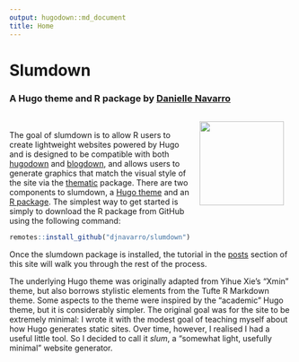 ```yaml
---
output: hugodown::md_document
title: Home
---
```



# Slumdown

### A Hugo theme and R package by [Danielle Navarro](https://twitter.com/djnavarro)

<img src="header/slumdown.png" width="150px" style="float:right; padding:15px;">

<br>

The goal of slumdown is to allow R users to create lightweight websites powered by Hugo and is designed to be compatible with both [hugodown](https://hugodown.r-lib.org/) and [blogdown](https://bookdown.org/yihui/blogdown/), and allows users to generate graphics that match the visual style of the site via the [thematic](https://rstudio.github.io/thematic/) package. There are two components to slumdown, a [Hugo theme](https://github.com/djnavarro/hugo-slum) and an [R package](https://github.com/djnavarro/slumdown). The simplest way to get started is simply to download the R package from GitHub using the following command:

```r
remotes::install_github("djnavarro/slumdown")
```

Once the slumdown package is installed, the tutorial in the [posts](/post/) section of this site will walk you through the rest of the process.

The underlying Hugo theme was originally adapted from Yihue Xie's "Xmin" theme, but also borrows stylistic elements from the Tufte R Markdown theme. Some aspects to the theme were inspired by the "academic" Hugo theme, but it is considerably simpler. The original goal was for the site to be extremely minimal: I wrote it with the modest goal of teaching myself about how Hugo generates static sites. Over time, however, I realised I had a useful little tool. So I decided to call it *slum*, a "somewhat light, usefully minimal" website generator.

